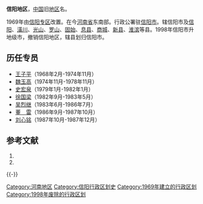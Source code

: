 '''信阳地区'''，[[中国|中国]]旧[[地区行政公署|地区]]名。

1969年由[[信阳专区|信阳专区]]改置。在今[[河南省|河南省]]东南部。行政公署驻[[信阳市|信阳市]]。辖信阳市及[[信阳县|信阳]]、[[潢川县|潢川]]、[[光山县|光山]]、[[罗山县|罗山]]、[[固始县|固始]]、[[息县|息县]]、[[商城县|商城]]、[[新县|新县]]、[[淮滨县|淮滨]]等县。1998年信阳市升地级市，撤销信阳地区，辖县划归信阳市。

==历任专员==
*[[王子平|王子平]]（1968年2月-1974年11月）
*[[魏玉高|魏玉高]]（1974年11月-1978年11月）
*[[史宏泉|史宏泉]]（1979年1月-1982年1月）
*[[徐国梁|徐国梁]]（1982年9月-1983年5月）
*[[吴烈继|吴烈继]]（1983年6月-1986年7月）
*[[董雷|董　雷]]（1986年9月-1987年10月）
*[[刘心铭|刘心铭]]（1987年10月-1987年12月）
== 参考文献 ==
{{Wikisource|国务院关于同意河南省撤销信阳地区设立地级信阳市的批复}}
# {{Cite book | author = 戴均良等 | title = 《中国古今地名大词典》 | location = 上海 | publisher = 上海辞书出版社 | date = 2005 | language = zh-hans }}
# {{Cite book | author = 史为乐 | title = 《中华人民共和国政区沿革（1949-2002）》 | location = 北京 | publisher = 人民出版社 | date = 2006 | language = zh-hans }}
{{reflist}}
{{-}}
{{河南省历史二级政区|nocat}}
[[Category:河南地区|Category:河南地区]]
[[Category:信阳行政区划史|Category:信阳行政区划史]]
[[Category:1969年建立的行政区划|Category:1969年建立的行政区划]]
[[Category:1998年废除的行政区划|Category:1998年废除的行政区划]]